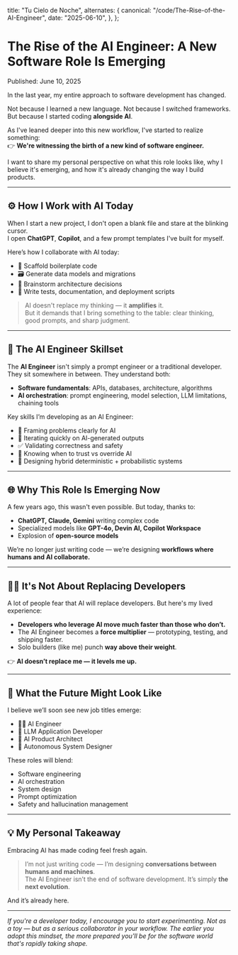 
  title: "Tu Cielo de Noche",
  alternates: {
    canonical: "/code/The-Rise-of-the-AI-Engineer",
    date: "2025-06-10",
  },
};

# The Rise of the AI Engineer: A New Software Role Is Emerging <AnimatedName />

<p className="text-sm text-gray-500">Published: June 10, 2025</p>


In the last year, my entire approach to software development has changed.

Not because I learned a new language. Not because I switched frameworks. But because I started coding **alongside AI**.

As I've leaned deeper into this new workflow, I've started to realize something:  
👉 **We're witnessing the birth of a new kind of software engineer.**

I want to share my personal perspective on what this role looks like, why I believe it's emerging, and how it's already changing the way I build products.

---

## ⚙️ How I Work with AI Today

When I start a new project, I don't open a blank file and stare at the blinking cursor.  
I open **ChatGPT**, **Copilot**, and a few prompt templates I've built for myself.

Here’s how I collaborate with AI today:

- 🚀 Scaffold boilerplate code
- 🗃️ Generate data models and migrations
- 🧠 Brainstorm architecture decisions
- 🧪 Write tests, documentation, and deployment scripts

> AI doesn't replace my thinking — it **amplifies** it.  
> But it demands that I bring something to the table: clear thinking, good prompts, and sharp judgment.

---

## 🧩 The AI Engineer Skillset

The **AI Engineer** isn't simply a prompt engineer or a traditional developer.  
They sit somewhere in between. They understand both:

- **Software fundamentals**: APIs, databases, architecture, algorithms
- **AI orchestration**: prompt engineering, model selection, LLM limitations, chaining tools

Key skills I’m developing as an AI Engineer:

- 🎯 Framing problems clearly for AI
- 🔄 Iterating quickly on AI-generated outputs
- ✅ Validating correctness and safety
- 🧐 Knowing when to trust vs override AI
- 🧮 Designing hybrid deterministic + probabilistic systems

---

## 🌐 Why This Role Is Emerging Now

A few years ago, this wasn't even possible. But today, thanks to:

- **ChatGPT, Claude, Gemini** writing complex code
- Specialized models like **GPT-4o, Devin AI, Copilot Workspace**
- Explosion of **open-source models**

We’re no longer just writing code — we’re designing **workflows where humans and AI collaborate.**

---

## 🙅‍♂️ It's Not About Replacing Developers

A lot of people fear that AI will replace developers. But here's my lived experience:

- **Developers who leverage AI move much faster than those who don’t.**
- The AI Engineer becomes a **force multiplier** — prototyping, testing, and shipping faster.
- Solo builders (like me) punch **way above their weight**.

👉 **AI doesn’t replace me — it levels me up.**

---

## 🔮 What the Future Might Look Like

I believe we’ll soon see new job titles emerge:

- 🧑‍💻 AI Engineer
- 🔗 LLM Application Developer
- 📐 AI Product Architect
- 🤖 Autonomous System Designer

These roles will blend:

- Software engineering
- AI orchestration
- System design
- Prompt optimization
- Safety and hallucination management

---

## 💡 My Personal Takeaway

Embracing AI has made coding feel fresh again.

> I’m not just writing code — I’m designing **conversations between humans and machines**.  
> The AI Engineer isn’t the end of software development. It’s simply **the next evolution**.

And it’s already here.

---

_If you're a developer today, I encourage you to start experimenting. Not as a toy — but as a serious collaborator in your workflow. The earlier you adopt this mindset, the more prepared you'll be for the software world that's rapidly taking shape._
